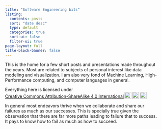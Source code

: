 ```yaml
---
title: "Software Engineering bits"
listing:
  contents: posts
  sort: "date desc"
  type: default
  categories: true
  sort-ui: false
  filter-ui: true
page-layout: full
title-block-banner: false
---
```


This is the home for a few short posts and presentations made throughout the years. Most are related to subjects of personal interest like data modeling and visualization. I am also very fond of Machine Learning, High-Performance computing, and computer languages in general.

<p xmlns:cc="http://creativecommons.org/ns#" >Everything here is licensed under <a href="https://creativecommons.org/licenses/by-sa/4.0/?ref=chooser-v1" target="_blank" rel="license noopener noreferrer" style="display:inline-block;">Creative Commons Attribution-ShareAlike 4.0 International<img style="height:22px!important;margin-left:3px;vertical-align:text-bottom;" src="https://mirrors.creativecommons.org/presskit/icons/cc.svg?ref=chooser-v1" alt=""><img style="height:22px!important;margin-left:3px;vertical-align:text-bottom;" src="https://mirrors.creativecommons.org/presskit/icons/by.svg?ref=chooser-v1" alt=""><img style="height:22px!important;margin-left:3px;vertical-align:text-bottom;" src="https://mirrors.creativecommons.org/presskit/icons/sa.svg?ref=chooser-v1" alt=""></a></p>  
In general most endeavors thrive when we collaborate and share our failures as much as our successes. This is specially true given the observation that there are far more paths leading to failure that to success. 
It pays to know how to fail as much as how to succeed. 
